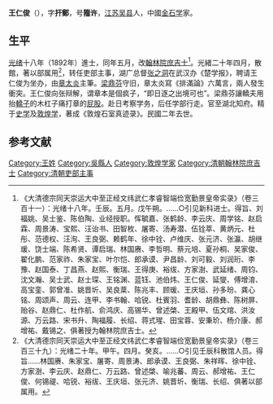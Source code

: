 '''王仁俊'''（{{bd|1866年||1913年|catIdx=}}），字'''扞鄭'''，号'''籀许'''，[[江苏|江苏]][[吴县|吴县]]人，中國[[金石学|金石学]]家。

== 生平 ==
[[光绪|光绪]]十八年（1892年）進士，同年五月，改[[翰林院|翰林院]][[庶吉士|庶吉士]]<ref>《大清德宗同天崇运大中至正经文纬武仁孝睿智端俭宽勤景皇帝实录》（卷三百十一）：光绪十八年。壬辰。五月。戊午朔。……○引见新科进士。得旨、刘福姚、吴士鉴、陈伯陶、业经授职。恽毓嘉、张鹤龄、李云庆、周学铭、赵启霖、周景涛、宝熙、汪诒书、田智枚、屠寄、汤寿潜、伍铨萃、黄炳元、杜彤、范德权、汪洵、王良弼、赖鹤年、徐中铨、卢维庆、张元济、张瀛、胡继瑗、饶士端、陈希贤、谭启瑞、林国赓、李哲明、蔡元培、夏孙桐、吴家俊、翟化鹏、范家祚、朱家宝、叶尔恺、郎承谟、尹昌龄、刘可毅、刘润珩、李豫、赵国泰、丁昌燕、赵熙、衡瑞、王得庚、裕绂、方家澍、武延绪、周钧、沈文瀚、吴士武、赵士琛、王铭渊、蓝钰、池伯炜、王仁俊、延燮、傅增淯、高宝銮、郭曾准、姚晋圻、吴良棻、陈兆丰、顾瑗、王庆垣、孙多玢、龚心铭、周颂声、周云、连甲、李书翰、哈锐、杜賓羽、耆龄、胡鼎彝、陈树屏、贻谷、赵鼎仁、杜作航、俞鸿庆、高锡华、曾述棨、王殿甲、伍文琯、洪汝源、万云路、宋书升、陶福履、长绍、蒋式瑆、田宝蓉、安秉玠、杨介康、郝增祐、戴锡之、俱著授为翰林院庶吉士。</ref>。光緒二十年四月，散館，著以部属用<ref>《大清德宗同天崇运大中至正经文纬武仁孝睿智端俭宽勤景皇帝实录》（卷三百三十九）：光绪二十年。甲午。四月。癸亥。……○引见壬辰科散馆人员。得旨……林国赓、朱家宝、屠寄、周景涛、郎承谟、王良弼、朱祥晖、徐中铨、方家澍、李云庆、赵鼎仁、万云路、曾述棨、喻兆蕃、周云、郝增祐、王仁俊、何锡禔、哈锐、裕绂、王庆垣、张元济、姚晋圻、衡瑞、长绍、俱著以部属用。</ref>，转任吏部主事，湖广总督[[张之洞|张之洞]]在武汉办《楚学报》，聘请王仁俊为坐办，由[[章太炎|章太炎]]主筆。[[梁鼎芬|梁鼎芬]]守旧，章太炎寫《排滿論》六萬言，兩人發生衝突。王仁俊向张辩解，谓章本是個疯子，“即日逐之出境可也”。梁鼎芬讓轎夫用抬[[轎子|轎子]]的木杠子痛打章的[[屁股|屁股]]。赴日考察学务，后任学部行走。官至湖北知府。精于[[史学|史学]]及[[敦煌学|敦煌学]]，著成《敦煌石室真迹录》。民國二年去世。

== 参考文献 ==
{{reflist}}

{{光緒十八年壬辰科殿試金榜}}
{{Authority control}}
{{DEFAULTSORT:Wang王}}
[[Category:王姓|Category:王姓]]
[[Category:吳縣人|Category:吳縣人]]
[[Category:敦煌学家|Category:敦煌学家]]
[[Category:清朝翰林院庶吉士|Category:清朝翰林院庶吉士]]
[[Category:清朝吏部主事|Category:清朝吏部主事]]